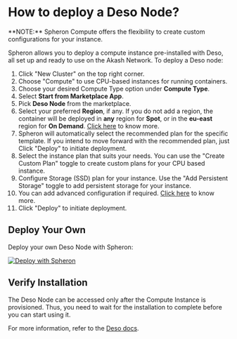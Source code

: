 
# How to deploy a Deso Node?

<Callout type="info">
  **NOTE:** Spheron Compute offers the flexibility to create custom
  configurations for your instance.
</Callout>

Spheron allows you to deploy a compute instance pre-installed with Deso, all set up and ready to use on the Akash Network.
To deploy a Deso node:

1. Click "New Cluster" on the top right corner.
2. Choose "Compute" to use CPU-based instances for running containers.
3. Choose your desired Compute Type option under **Compute Type**.
4. Select **Start from Marketplace App**.
5. Pick **Deso Node** from the marketplace.
6. Select your preferred **Region**, if any. If you do not add a region, the container will be deployed in **any** region for **Spot**, or in the **eu-east** region for **On Demand**. [Click here](/compute/cluster/#region) to know more.
7. Spheron will automatically select the recommended plan for the specific template. If you intend to move forward with the recommended plan, just Click "Deploy" to initiate deployment.
8. Select the instance plan that suits your needs. You can use the "Create Custom Plan" toggle to create custom plans for your CPU based instance.
9. Configure Storage (SSD) plan for your instance. Use the "Add Persistent Storage" toggle to add persistent storage for your instance.
10. You can add advanced configuration if required. [Click here](/compute/cluster/#advance-configuration-1) to know more.
11. Click "Deploy" to initiate deployment.

## Deploy Your Own

Deploy your own Deso Node with Spheron:

[![Deploy with Spheron](https://bafybeihxqi3jlv6cy2ogh6jjljinntisolbspxcrbgykyv6e5xyzujl3aa.ipfs.sphn.link/spheron-deploy.svg)](https://app.spheron.network/#/compute/marketplace?template=DeSo%20Node)

## Verify Installation

The Deso Node can be accessed only after the Compute Instance is provisioned.
Thus, you need to wait for the installation to complete before you can start using it.

For more information, refer to the [Deso docs](https://docs.deso.org/).

<Navigation name="Deploy Deso Node" />
